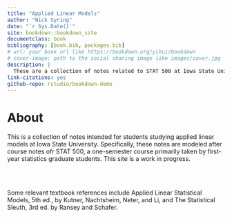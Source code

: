 ```yaml
--- 
title: "Applied Linear Models"
author: "Nick Syring"
date: "`r Sys.Date()`"
site: bookdown::bookdown_site
documentclass: book
bibliography: [book.bib, packages.bib]
# url: your book url like https://bookdown.org/yihui/bookdown
# cover-image: path to the social sharing image like images/cover.jpg
description: |
  These are a collection of notes related to STAT 500 at Iowa State University.  This is a work in progress.
link-citations: yes
github-repo: rstudio/bookdown-demo
---
```


# About

This is a collection of notes intended for students studying applied linear models at Iowa State University.  Specifically, these notes are modeled after course notes ofr STAT 500, a one-semester course primarily taken by first-year statistics graduate students.  This site is a work in progress.

<br><br>

Some relevant textbook references include Applied Linear Statistical Models, 5th ed., by Kutner, Nachtsheim, Neter, and Li, and The Statistical Sleuth, 3rd ed. by Ransey and Schafer.